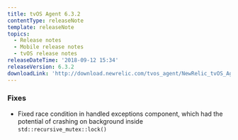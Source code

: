```yaml
---
title: tvOS Agent 6.3.2
contentType: releaseNote
template: releaseNote
topics:
  - Release notes
  - Mobile release notes
  - tvOS release notes
releaseDateTime: '2018-09-12 15:34'
releaseVersion: 6.3.2
downloadLink: 'http://download.newrelic.com/tvos_agent/NewRelic_tvOS_Agent_6.3.2.zip'
---
```


### Fixes

* Fixed race condition in handled exceptions component, which had the potential of crashing on background inside `std::recursive_mutex::lock()`
